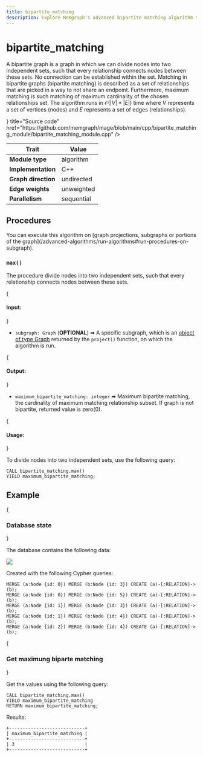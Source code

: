 ```yaml
---
title: bipartite_matching
description: Explore Memgraph's advanced bipartite matching algorithm to enhance your graph analysis capabilities. Get started with our documentation on the potential of advanced computation.
---
```



# bipartite_matching

A bipartite graph is a graph in which we can divide nodes into two independent
sets, such that every relationship connects nodes between these sets. No
connection can be established within the set. Matching in bipartite graphs
(bipartite matching) is described as a set of relationships that are picked in a
way to not share an endpoint. Furthermore, maximum matching is such matching of
maximum cardinality of the chosen relationships set. The algorithm runs in
$\mathcal{O}(|V|*|E|)$ time where $V$ represents a set of vertices (nodes) and $E$ represents a
set of edges (relationships).

<Cards>
  <Card
    icon={<GitHub />}
    title="Source code"
    href="https://github.com/memgraph/mage/blob/main/cpp/bipartite_matching_module/bipartite_matching_module.cpp"
  />
</Cards>

| Trait               | Value      |
| ------------------- | ---------- |
| **Module type**     | algorithm  |
| **Implementation**  | C++        |
| **Graph direction** | undirected |
| **Edge weights**    | unweighted |
| **Parallelism**     | sequential |

## Procedures

<Callout type="info">
You can execute this algorithm on [graph projections, subgraphs or portions of the graph](/advanced-algorithms/run-algorithms#run-procedures-on-subgraph).
</Callout>

### `max()`

The procedure divide nodes into two independent sets, such that every
relationship connects nodes between these sets.

{<h4> Input: </h4>}

- `subgraph: Graph` (**OPTIONAL**) ➡ A specific subgraph, which is an [object of type Graph](/advanced-algorithms/run-algorithms#run-procedures-on-subgraph) returned by the `project()` function, on which the algorithm is run.

{<h4> Output: </h4>}

* `maximum_bipartite_matching: integer` ➡ Maximum bipartite matching, the cardinality of maximum matching relationship subset. If graph is not bipartite, returned value is zero(0).

{<h4> Usage: </h4>}

To divide nodes into two independent sets, use the following query:

```cypher
CALL bipartite_matching.max()
YIELD maximum_bipartite_matching;
```

## Example

<Steps>

{<h3> Database state </h3>} 

The database contains the following data: 

![](/pages/advanced-algorithms/available-algorithms/bipartite_matching/bipartite-matching-1.png)

Created with the following Cypher queries:

```cypher
MERGE (a:Node {id: 0}) MERGE (b:Node {id: 3}) CREATE (a)-[:RELATION]->(b);
MERGE (a:Node {id: 0}) MERGE (b:Node {id: 5}) CREATE (a)-[:RELATION]->(b);
MERGE (a:Node {id: 1}) MERGE (b:Node {id: 3}) CREATE (a)-[:RELATION]->(b);
MERGE (a:Node {id: 1}) MERGE (b:Node {id: 4}) CREATE (a)-[:RELATION]->(b);
MERGE (a:Node {id: 2}) MERGE (b:Node {id: 4}) CREATE (a)-[:RELATION]->(b);
```

{<h3> Get maximung biparte matching </h3>} 

Get the values using the following query:

```cypher
CALL bipartite_matching.max()
YIELD maximum_bipartite_matching
RETURN maximum_bipartite_matching;
```

Results:

```plaintext
+----------------------------+
| maximum_bipartite_matching |
+----------------------------+
| 3                          |
+----------------------------+
```

</Steps>
